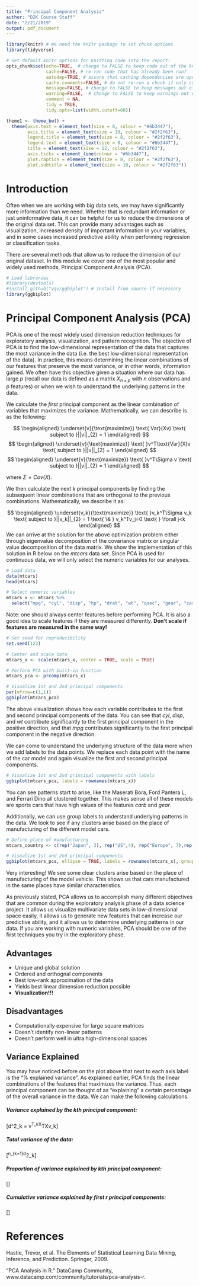 ```yaml
---
title: "Principal Component Analysis"
author: "D2K Course Staff"
date: "2/21/2019"
output: pdf_document
---
```


```r
library(knitr) # We need the knitr package to set chunk options
library(tidyverse)

# Set default knitr options for knitting code into the report:
opts_chunk$set(echo=TRUE,  # change to FALSE to keep code out of the knitted document
               cache=FALSE, # re-run code that has already been run?
               autodep=TRUE, # assure that caching dependencies are updated correctly
               cache.comments=FALSE, # do not re-run a chunk if only comments are changed
               message=FALSE, # change to FALSE to keep messages out of the knitted document
               warning=FALSE,  # change to FALSE to keep warnings out of the knitted document
               comment = NA,
               tidy = TRUE,
               tidy.opts=list(width.cutoff=60))

theme1 <- theme_bw() +
  theme(axis.text = element_text(size = 8, colour = "#6b3447"),
        axis.title = element_text(size = 10, colour = "#2f2f63"),
        legend.title = element_text(size = 8, colour = "#2f2f63"),
        legend.text = element_text(size = 8, colour = "#6b3447"), 
        title = element_text(size = 12, colour = "#2f2f63"), 
        axis.ticks = element_line(colour = "#6b3447"),
        plot.caption = element_text(size = 8, colour = "#2f2f63"),
        plot.subtitle = element_text(size = 10, colour = "#2f2f63"))
```

# Introduction 

Often when we are working with big data sets, we may have significantly more information than we need. Whether that is redundant information or just uninformative data, it can be helpful for us to reduce the dimensions of the original data set. This can provide many advantages such as visualization, increased density of important information in your variables, and in some cases increased predictive ability when performing regression or classification tasks.

There are several methods that allow us to reduce the dimension of our original dataset. In this module we cover one of the most popular and widely used methods, Principal Component Analysis (PCA). 

```r
# Load libraries
#library(devtools)
#install_github("vqv/ggbiplot") # install from source if necessary
library(ggbiplot)
```

# Principal Component Analysis (PCA)

PCA is one of the most widely used dimension reduction techniques for exploratory analysis, visualization, and pattern recognition. The objective of PCA is to find the low-dimensional representation of the data that captures the most variance in the data (i.e. the best low-dimensional representation of the data). In practice, this means determining the linear combinations of our features that preserve the most variance, or in other words, information gained. We often have this objective given a situation where our data has large $p$ (recall our data is defined as a matrix $X_{n \times p}$ with $n$ observations and $p$ features) or when we wish to understand the underlying patterns in the data.

We calculate the *first* principal component as the linear combination of variables that maximizes the variance. Mathematically, we can describe is as the following: 

$$
\begin{aligned}
\underset{v}{\text{maximize}} \text{ Var}(Xv) \text{ subject to }||v||_{2} = 1
\end{aligned}
$$
$$
\begin{aligned}
\underset{v}{\text{maximize}} \text{ }v^T\text{Var}(X)v \text{ subject to }||v||_{2} = 1
\end{aligned}
$$
$$
\begin{aligned}
\underset{v}{\text{maximize}} \text{ }v^T\Sigma v \text{ subject to }||v||_{2} = 1
\end{aligned}
$$

where $\Sigma = Cov(X)$.

We then calculate the next $k$ principal components by finding the subsequent linear combinations that are orthogonal to the previous combinations. Mathematically, we describe it as:

$$
\begin{aligned}
\underset{v_k}{\text{maximize}} \text{ }v_k^T\Sigma v_k \text{  subject to  }||v_k||_{2} = 1 \text{  \&  } v_k^Tv_j=0 \text{  } \forall j<k
\end{aligned}
$$
We can arrive at the solution for the above optimization problem either through eigenvalue decomposition of the covariance matrix or singular value decomposition of the data matrix. We show the implementation of this solution in R below on the $mtcars$ data set. Since PCA is used for continuous data, we will only select the numeric variables for our analyses.

```r
# Load data
data(mtcars)
head(mtcars)

# Select numeric variables 
mtcars_x <- mtcars %>%
  select("mpg", "cyl", "disp", "hp", "drat", "wt", "qsec", "gear", "carb")
```

Note: one should always center features before performing PCA. It is also a good idea to scale features if they are measured differently. **Don't scale if features are measured in the same way!**

```r
# Set seed for reproducibility
set.seed(123)

# Center and scale data
mtcars_x <- scale(mtcars_x, center = TRUE, scale = TRUE)

# Perform PCA with built-in function
mtcars_pca <- prcomp(mtcars_x)

# Visualize 1st and 2nd principal components
par(mfrow=c(1,1))
ggbiplot(mtcars_pca)
```

The above visualization shows how each variable contributes to the first and second principal components of the data. You can see that $cyl$, $disp$, and $wt$ contribute significantly to the first principal component in the positive direction, and that $mpg$ contributes significantly to the first principal component in the negative direction.

We can come to understand the underlying structure of the data more when we add labels to the data points. We replace each data point with the name of the car model and again visualize the first and second principal components.

```r
# Visualize 1st and 2nd principal components with labels
ggbiplot(mtcars_pca, labels = rownames(mtcars_x))
```

You can see patterns start to arise, like the Maserati Bora, Ford Pantera L, and Ferrari Dino all clustered together. This makes sense all of these models are sports cars that have high values of the features $carb$ and $gear$. 

Additionally, we can use group labels to understand underlying patterns in the data. We look to see if any clusters arise based on the place of manufacturing of the different model cars.

```r
# Define place of manufacturing
mtcars_country <- c(rep("Japan", 3), rep("US",4), rep("Europe", 7),rep("US",3), "Europe", rep("Japan", 3), rep("US",4), rep("Europe", 3), "US", rep("Europe", 3))

# Visualize 1st and 2nd principal components
ggbiplot(mtcars_pca, ellipse = TRUE, labels = rownames(mtcars_x), groups = mtcars_country)
```

Very interesting! We see some clear clusters arise based on the place of manufacturing of the model vehicle. This shows us that cars manufactured in the same places have similar characteristics.

As previously stated, PCA allows us to accomplish many different objectives that are common during the exploratory analysis phase of a data science project. It allows us visualize multivariate data sets in low-dimensional space easily, it allows us to generate new features that can increase our predictive ability, and it allows us to determine underlying patterns in our data. If you are working with numeric variables, PCA should be one of the first techniques you try in the exploratory phase.

## Advantages

- Unique and global solution
- Ordered and orthognal components
- Best low-rank approximation of the data
- Yields best linear dimension reduction possible
- **Visualization!!!**


## Disadvantages

- Computationally expensive for large square matrices
- Doesn't identify non-linear patterns
- Doesn't perform well in ultra high-dimensional spaces

## Variance Explained

You may have noticed before on the plot above that next to each axis label is the "% explained variance". As explained earlier, PCA finds the linear combinations of the features that maximizes the variance. Thus, each principal component can be thought of as "explaining" a certain percentage of the overall variance in the data. We can make the following calculations:

##### Variance explained by the kth principal component:

\[d^2_k = v^T_kX^TXv_k\]

##### Total variance of the data:

\[\Sigma^n_{k=1}d^2_k\]

##### Proportion of variance explained by kth principal component:

\[\frac{d^2_k}{\Sigma^n_{k=1}d^2_k}\]

##### Cumulative variance explained by first r principal components:

\[\frac{\Sigma^r_{k=1}d^2_k}{\Sigma^n_{k=1}d^2_k}\]

# References

Hastie, Trevor, et al. The Elements of Statistical Learning Data Mining, Inference, and Prediction. Springer, 2009.

“PCA Analysis in R.” DataCamp Community, www.datacamp.com/community/tutorials/pca-analysis-r.
